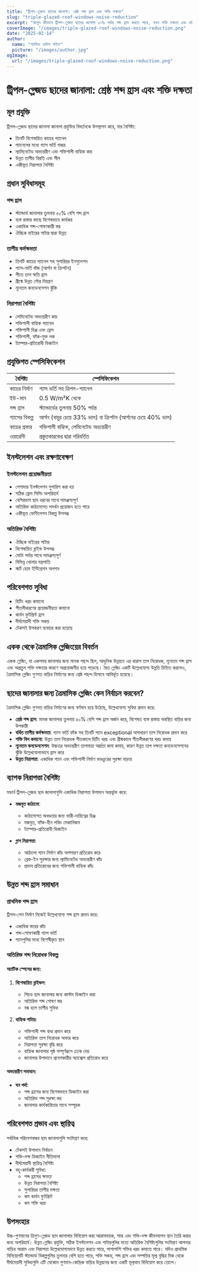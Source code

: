 ```yaml
---
title: "ট্রিপল-গ্লেজড ছাদের জানালা: শ্রেষ্ঠ শব্দ হ্রাস এবং শক্তি দক্ষতা"
slug: "triple-glazed-roof-windows-noise-reduction"
excerpt: "জানুন কীভাবে ট্রিপল-গ্লেজড ছাদের জানালা ৫০% পর্যন্ত শব্দ হ্রাস করতে পারে, যখন শক্তি দক্ষতা এবং বাড়ির নিরাপত্তা উন্নত করে।"
coverImage: "/images/triple-glazed-roof-windows-noise-reduction.png"
date: "2025-02-14"
author:
  name: "প্যাসিভ হাউস গাইড"
  picture: "/images/author.jpg"
ogImage:
  url: "/images/triple-glazed-roof-windows-noise-reduction.png"
---
```


# ট্রিপল-গ্লেজড ছাদের জানালা: শ্রেষ্ঠ শব্দ হ্রাস এবং শক্তি দক্ষতা

## মূল প্রযুক্তি

ট্রিপল-গ্লেজড ছাদের জানালা জানালা প্রযুক্তির বিবর্তনকে উপস্থাপন করে, যার বৈশিষ্ট্য:

- তিনটি বিশেষায়িত কাচের প্যানেল
- প্যানেলের মধ্যে গ্যাস ভর্তি গহ্বর
- ল্যামিনেটেড অভ্যন্তরীণ এবং শক্তিশালী বাহ্যিক কাচ
- উন্নত তাপীয় বিরতি এবং সীল
- একীভূত নিরাপত্তা বৈশিষ্ট্য

## প্রধান সুবিধাসমূহ

### শব্দ হ্রাস
- স্ট্যান্ডার্ড জানালার তুলনায় ৫০% বেশি শব্দ হ্রাস
- ব্যস্ত রাস্তার কাছে বিশেষভাবে কার্যকর
- একাধিক শব্দ-শোষণকারী স্তর
- ঐচ্ছিক বাইরের শাটার দ্বারা উন্নত

### তাপীয় কর্মক্ষমতা
- তিনটি কাচের প্যানেল সহ সুপারিয়র ইনসুলেশন
- গ্যাস-ভর্তি খাঁজ (আর্গন বা ক্রিপটন)
- শীতে তাপ ক্ষতি হ্রাস
- গ্রীষ্মে উন্নত সৌর নিয়ন্ত্রণ
- ন্যূনতম কনডেনসেশন ঝুঁকি

### নিরাপত্তা বৈশিষ্ট্য
- লেমিনেটেড অভ্যন্তরীণ কাচ
- শক্তিশালী বাহ্যিক প্যানেল
- শক্তিশালী হিঞ্জ এবং ফ্রেম
- শক্তিশালী, ফাঁক-মুক্ত লক
- ট্যাম্পার-প্রতিরোধী ডিজাইন

## প্রযুক্তিগত স্পেসিফিকেশন

| বৈশিষ্ট্য | স্পেসিফিকেশন |
|-----------|---------------|
| কাচের নির্মাণ | গ্যাস ভর্তি সহ ত্রিপল-প্যানেল |
| ইউ-মান | 0.5 W/m²K থেকে |
| শব্দ হ্রাস | স্ট্যান্ডার্ডের তুলনায় 50% পর্যন্ত |
| গ্যাসের বিকল্প | আর্গন (বায়ুর চেয়ে 33% ভাল) বা ক্রিপটন (আর্গনের চেয়ে 40% ভাল) |
| কাচের প্রকার | শক্তিশালী বাহ্যিক, লেমিনেটেড অভ্যন্তরীণ |
| ওয়ারেন্টি | প্রস্তুতকারকের দ্বারা পরিবর্তিত |

## ইনস্টলেশন এবং রক্ষণাবেক্ষণ

### ইনস্টলেশন প্রয়োজনীয়তা
- পেশাদার ইনস্টলেশন সুপারিশ করা হয়
- সঠিক ফ্রেম সিলিং অপরিহার্য
- বেশিরভাগ ছাদ ধরনের সাথে সামঞ্জস্যপূর্ণ
- অতিরিক্ত কাঠামোগত সমর্থন প্রয়োজন হতে পারে
- একীভূত ভেন্টিলেশন বিকল্প উপলব্ধ

### অতিরিক্ত বৈশিষ্ট্য
- ঐচ্ছিক বাইরের শাটার
- বিশেষায়িত ব্লাইন্ড উপলব্ধ
- মোটা পর্দার সাথে সামঞ্জস্যপূর্ণ
- বিভিন্ন খোলার যন্ত্রপাতি
- স্মার্ট হোম ইন্টিগ্রেশন অপশন

## পরিবেশগত সুবিধা

- হিটিং খরচ কমানো
- শীতলীকরণের প্রয়োজনীয়তা কমানো
- কার্বন ফুটপ্রিন্ট হ্রাস
- দীর্ঘমেয়াদী শক্তি সঞ্চয়
- টেকসই উপকরণ ব্যবহার করা হয়েছে

## একক থেকে ত্রৈমাসিক গ্লেজিংয়ের বিবর্তন

একক গ্লেজিং, যা একসময় জানালার জন্য মানক পছন্দ ছিল, আধুনিক উন্নয়নে এর খারাপ তাপ নিরোধক, ন্যূনতম শব্দ হ্রাস এবং অপ্রতুল শক্তি দক্ষতার কারণে অপ্রয়োজনীয় হয়ে পড়েছে। দ্বৈত গ্লেজিং একটি উল্লেখযোগ্য উন্নতি চিহ্নিত করলেও, ত্রৈমাসিক গ্লেজিং গুণগত বাড়ির নির্মাণের জন্য শ্রেষ্ঠ পছন্দ হিসাবে আবির্ভূত হয়েছে।

## ছাদের জানালার জন্য ত্রৈমাসিক গ্লেজিং কেন নির্বাচন করবেন?

ত্রৈমাসিক গ্লেজিং গুণগত বাড়ির নির্মাণের জন্য স্বর্ণমান হয়ে উঠেছে, উল্লেখযোগ্য সুবিধা প্রদান করে:

- **শ্রেষ্ঠ শব্দ হ্রাস**: মানক জানালার তুলনায় ৫০% বেশি শব্দ হ্রাস অর্জন করে, বিশেষত ব্যস্ত রাস্তায় অবস্থিত বাড়ির জন্য উপকারী
- **বর্ধিত তাপীয় কর্মক্ষমতা**: গ্যাস ভর্তি ফাঁক সহ তিনটি প্যান exceptional অসাধারণ তাপ নিরোধক প্রদান করে
- **শক্তি বিল কমানো**: উন্নত তাপ নিরোধক শীতকালে হিটিং খরচ এবং গ্রীষ্মকালে শীতলীকরণের খরচ কমায়
- **ন্যূনতম কনডেনসেশন**: উচ্চতর অভ্যন্তরীণ তাপমাত্রা আর্দ্রতা জমা কমায়, কারণ উন্নত তাপ দক্ষতা কনডেনসেশনের ঝুঁকি উল্লেখযোগ্যভাবে হ্রাস করে
- **উন্নত নিরাপত্তা**: একাধিক প্যান এবং শক্তিশালী নির্মাণ ভাঙচুরের সুরক্ষা বাড়ায়

## ব্যাপক নিরাপত্তা বৈশিষ্ট্য

মডার্ন ট্রিপল-গ্লেজড ছাদ জানালাগুলি একাধিক নিরাপত্তা উপাদান অন্তর্ভুক্ত করে:

- **মজবুত কাঠামো**:
  - কাঠামোগত অখণ্ডতার জন্য ভারী-দায়িত্বের হিঞ্জ
  - মজবুত, ফাঁক-হীন লকিং মেকানিজম
  - ট্যাম্পার-প্রতিরোধী ডিজাইন

- **গ্লাস নিরাপত্তা**:
  - আঠালো প্যান নির্মাণ কাঁচ অপসারণ প্রতিরোধ করে
  - ব্রেক-ইন সুরক্ষার জন্য ল্যামিনেটেড অভ্যন্তরীণ কাঁচ
  - প্রভাব প্রতিরোধের জন্য শক্তিশালী বাহ্যিক কাঁচ

## উন্নত শব্দ হ্রাস সমাধান

### প্রাথমিক শব্দ হ্রাস
ট্রিপল-পেন নির্মাণ নিজেই উল্লেখযোগ্য শব্দ হ্রাস প্রদান করে:
- একাধিক স্তরের কাঁচ
- শব্দ-শোষণকারী গ্যাস ভর্তি
- প্যানগুলির মধ্যে বিশেষীকৃত স্থান

### অতিরিক্ত শব্দ নিরোধক বিকল্প

#### অ্যাটিক স্পেসের জন্য:
1. **বিশেষায়িত ব্লাইন্ডস**: 
   - পিচড ছাদ জানালার জন্য কাস্টম ডিজাইন করা
   - অতিরিক্ত শব্দ শোষণ স্তর
   - বন্ধ হলে তাপীয় সুবিধা

2. **বাহ্যিক শাটার**:
   - শক্তিশালী শব্দ বাধা প্রদান করে
   - অতিরিক্ত তাপ নিরোধক অফার করে
   - নিরাপত্তা সুরক্ষা বৃদ্ধি করে
   - বাহ্যিক জানালার পৃষ্ঠ সম্পূর্ণরূপে ঢেকে দেয়
   - জানালার উপাদানে প্রবেশকারীর অ্যাক্সেস প্রতিরোধ করে

#### অভ্যন্তরীণ সমাধান:
- **ঘন পর্দা**: 
  - শব্দ হ্রাসের জন্য বিশেষভাবে ডিজাইন করা
  - অতিরিক্ত শব্দ সুরক্ষা স্তর
  - জানালার কার্যকারিতার সাথে সম্পূরক

## পরিবেশগত প্রভাব এবং স্থায়িত্ব

সর্বাধিক পরিবেশবান্ধব ছাদ জানালাগুলি সংমিশ্রণ করে:
- টেকসই উপাদান নির্বাচন
- শক্তি-দক্ষ ডিজাইন নীতিমালা
- দীর্ঘমেয়াদী স্থায়িত্ব বৈশিষ্ট্য
- বহু-কার্যকরী সুবিধা:
  - শব্দ হ্রাসের ক্ষমতা
  - উন্নত নিরাপত্তা বৈশিষ্ট্য
  - সুপারিয়র তাপীয় দক্ষতা
  - কম কার্বন ফুটপ্রিন্ট
  - কম শক্তি খরচ

## উপসংহার

উচ্চ-গুণমানের ত্রিগুণ-গ্লেজড ছাদ জানালায় বিনিয়োগ করা আরামদায়ক, শান্ত এবং শক্তি-দক্ষ জীবনযাপন স্থান তৈরি করার জন্য অপরিহার্য। উন্নত গ্লেজিং প্রযুক্তি, সঠিক ইনস্টলেশন এবং শাটারগুলির মতো অতিরিক্ত বৈশিষ্ট্যগুলির সংমিশ্রণ আপনার বাড়ির আরাম এবং নিরাপত্তা উল্লেখযোগ্যভাবে উন্নত করতে পারে, পাশাপাশি শক্তির খরচ কমাতে পারে। যদিও প্রাথমিক বিনিয়োগটি স্ট্যান্ডার্ড বিকল্পগুলির তুলনায় বেশি হতে পারে, শক্তি সঞ্চয়, শব্দ হ্রাস এবং সম্পত্তির মূল্য বৃদ্ধির দিক থেকে দীর্ঘমেয়াদী সুবিধাগুলি এটি যেকোন গুণমান-কেন্দ্রিক বাড়ির উন্নয়নের জন্য একটি মূল্যবান বিনিয়োগ করে তোলে।